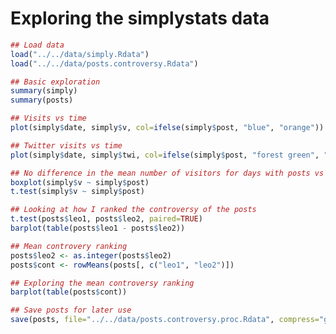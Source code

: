 Exploring the simplystats data
==============================


```r
## Load data
load("../../data/simply.Rdata")
load("../../data/posts.controversy.Rdata")

## Basic exploration
summary(simply)
summary(posts)

## Visits vs time
plot(simply$date, simply$v, col=ifelse(simply$post, "blue", "orange"))

## Twitter visits vs time
plot(simply$date, simply$twi, col=ifelse(simply$post, "forest green", "purple"))

## No difference in the mean number of visitors for days with posts vs without
boxplot(simply$v ~ simply$post)
t.test(simply$v ~ simply$post)

## Looking at how I ranked the controversy of the posts
t.test(posts$leo1, posts$leo2, paired=TRUE)
barplot(table(posts$leo1 - posts$leo2))

## Mean controvery ranking
posts$leo2 <- as.integer(posts$leo2)
posts$cont <- rowMeans(posts[, c("leo1", "leo2")])

## Exploring the mean controversy ranking
barplot(table(posts$cont))

## Save posts for later use
save(posts, file="../../data/posts.controversy.proc.Rdata", compress="gzip")
```


